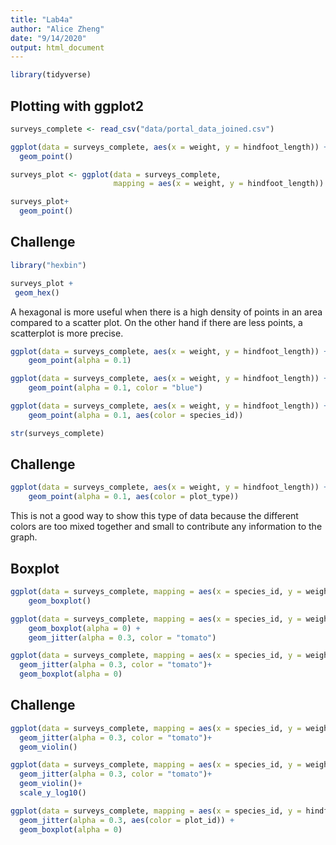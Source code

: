 ```yaml
---
title: "Lab4a"
author: "Alice Zheng"
date: "9/14/2020"
output: html_document
---
```

```r
library(tidyverse)
```

## Plotting with ggplot2
```r
surveys_complete <- read_csv("data/portal_data_joined.csv")
```
```r
ggplot(data = surveys_complete, aes(x = weight, y = hindfoot_length)) +
  geom_point()
```
```r
surveys_plot <- ggplot(data = surveys_complete, 
                       mapping = aes(x = weight, y = hindfoot_length))
```
```r
surveys_plot+
  geom_point()
```


## Challenge
```r
library("hexbin")
```
```r
surveys_plot +
 geom_hex()
```
A hexagonal is more useful when there is a high density of points in an area compared to a scatter plot. On the other hand if there are less points, a scatterplot is more precise. 

```r
ggplot(data = surveys_complete, aes(x = weight, y = hindfoot_length)) +
    geom_point(alpha = 0.1)
```
```r
ggplot(data = surveys_complete, aes(x = weight, y = hindfoot_length)) +
    geom_point(alpha = 0.1, color = "blue")
```
```r
ggplot(data = surveys_complete, aes(x = weight, y = hindfoot_length)) +
    geom_point(alpha = 0.1, aes(color = species_id))
```
```r
str(surveys_complete)
```


## Challenge
```r
ggplot(data = surveys_complete, aes(x = weight, y = hindfoot_length)) +
    geom_point(alpha = 0.1, aes(color = plot_type))
```
This is not a good way to show this type of data because the different colors are too mixed together and small to contribute any information to the graph. 

## Boxplot
```r
ggplot(data = surveys_complete, mapping = aes(x = species_id, y = weight)) +
    geom_boxplot()
```
```r
ggplot(data = surveys_complete, mapping = aes(x = species_id, y = weight)) +
    geom_boxplot(alpha = 0) +
    geom_jitter(alpha = 0.3, color = "tomato")
```
```r
ggplot(data = surveys_complete, mapping = aes(x = species_id, y = weight)) +
  geom_jitter(alpha = 0.3, color = "tomato")+
  geom_boxplot(alpha = 0)
```

## Challenge
```r
ggplot(data = surveys_complete, mapping = aes(x = species_id, y = weight)) +
  geom_jitter(alpha = 0.3, color = "tomato")+
  geom_violin()
```
```r
ggplot(data = surveys_complete, mapping = aes(x = species_id, y = weight)) +
  geom_jitter(alpha = 0.3, color = "tomato")+
  geom_violin()+
  scale_y_log10()
```
```r
ggplot(data = surveys_complete, mapping = aes(x = species_id, y = hindfoot_length)) +
  geom_jitter(alpha = 0.3, aes(color = plot_id)) +
  geom_boxplot(alpha = 0)
```


